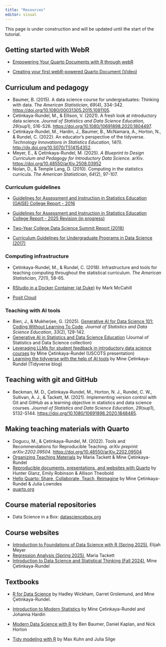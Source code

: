 ```yaml
---
title: "Resources"
editor: visual
---
```


::: callout-caution
This page is under construction and will be updated until the start of the tutorial.
:::

## Getting started with WebR

-   [Empowering Your Quarto Documents with R through webR](https://quarto-webr.thecoatlessprofessor.com/qwebr-internal-cell.html)

-   [Creating your first webR-powered Quarto Document (Video)](https://www.youtube.com/watch?v=DoRR2S5lLvk)

## Curriculum and pedagogy

-   Baumer, B. (2015). A data science course for undergraduates: Thinking with data. *The American Statistician*, *69*(4), 334-342. <https://doi.org/10.1080/00031305.2015.1081105>.
-   Çetinkaya-Rundel, M., & Ellison, V. (2021). A fresh look at introductory data science. *Journal of Statistics and Data Science Education*, *29*(sup1), S16-S26. <https://doi.org/10.1080/10691898.2020.1804497>.
-   Çetinkaya-Rundel, M., Hardin, J., Baumer, B., McNamara, A., Horton, N., & Rundel, C. (2022). An educator's perspective of the tidyverse. *Technology Innovations in Statistics Education*, 14(1). <http://dx.doi.org/10.5070/T514154352>.
-   Meyer, E., & Çetinkaya-Rundel, M. (2025). *A Blueprint to Design Curriculum and Pedagogy for Introductory Data Science.* arXiv. <https://doi.org/10.48550/arXiv.2508.03952>
-   Nolan, D., & Temple Lang, D. (2010). Computing in the statistics curricula. *The American Statistician*, *64*(2), 97-107.

### Curriculum guidelines

-   [Guidelines for Assessment and Instruction in Statistics Education (GAISE) College Report - 2016](https://www.amstat.org/docs/default-source/amstat-documents/gaisecollege_full.pdf)

-   [Guidelines for Assessment and Instruction in Statistics Education College Report - 2025 Revision (in progress)](https://community.amstat.org/collegegaiserevision/home)

-   [Two-Year College Data Science Summit Report (2018)](https://www.amstat.org/docs/default-source/amstat-documents/2018tycds-final-report.pdf)

-   [Curriculum Guidelines for Undergraduate Programs in Data Science (2017)](https://www.amstat.org/docs/default-source/amstat-documents/edu-datascienceguidelines.pdf)

### Computing infrastructure

-   Çetinkaya-Rundel, M., & Rundel, C. (2018). Infrastructure and tools for teaching computing throughout the statistical curriculum. *The American Statistician*, *72*(1), 58-65.

-   [RStudio in a Docker Container (at Duke)](https://github.com/mccahill/docker-rstudio) by Mark McCahill

-   [Posit Cloud](https://posit.cloud/plans/instructor)

### Teaching with AI tools

-   Bien, J., & Mukherjee, G. (2025). [Generative AI for Data Science 101: Coding Without Learning To Code](https://www.tandfonline.com/doi/full/10.1080/26939169.2024.2432397?src=exp-mr). *Journal of Statistics and Data Science Education*, *33*(2), 129-142.
-   [Generative AI in Statistics and Data Science Education](https://www.tandfonline.com/journals/ujse21/collections/generative-ai) (Journal of Statistics and Data Science collection)
-   [Leveraging LLMs for student feedback in introductory data science courses](https://mine-cetinkaya-rundel.github.io/help-from-ai-uscots25/) by Mine Çetinkaya-Rundel (USCOTS presentation)
-   [Learning the tidyverse with the help of AI tools](https://www.tidyverse.org/blog/2025/04/learn-tidyverse-ai/) by Mine Çetinkaya-Rundel (Tidyverse blog)

## Teaching with git and GitHub

-   Beckman, M. D., Çetinkaya-Rundel, M., Horton, N. J., Rundel, C. W., Sullivan, A. J., & Tackett, M. (2021). Implementing version control with Git and GitHub as a learning objective in statistics and data science courses. *Journal of Statistics and Data Science Education*, *29*(sup1), S132-S144. <https://doi.org/10.1080/10691898.2020.1848485>.

## Making teaching materials with Quarto

-   Dogucu, M., & Çetinkaya-Rundel, M. (2022). Tools and Recommendations for Reproducible Teaching. *arXiv preprint arXiv:2202.09504*. <https://doi.org/10.48550/arXiv.2202.09504>
-   [Organizing Teaching Materials](https://rstudio-conf-2022.github.io/teach-ds/modules/d2-08-organizing.html) by Maria Tackett & Mine Çetinkaya-Rundel
-   [Reproducible documents, presentations, and websites with Quarto](https://atheobold.github.io/uscots-quarto/) by Hunter Glanz, Emily Robinson & Allison Theobold
-   [Hello Quarto: Share, Collaborate, Teach, Reimagine](https://www.youtube.com/watch?v=p7Hxu4coDl8) by Mine Çetinkaya-Rundel & Julia Lowndes
-   [quarto.org](https://quarto.org)

## Course material repositories

-   Data Science in a Box: [datasciencebox.org](https://datasciencebox.org/)

## Course websites

-   [Introduction to Foundations of Data Science with R (Spring 2025)](https://st295.github.io/st295-sp25/), Elijah Meyer
-   [Regression Analysis (Spring 2025)](https://sta210-sp25.netlify.app/), Maria Tackett
-   [Introduction to Data Science and Statistical Thinking (Fall 2024)](https://sta199-f24.github.io/), Mine Çetinkaya-Rundel

## Textbooks

-   [R for Data Science](https://r4ds.hadley.nz/) by Hadley Wickham, Garret Grolemund, and Mine Çetinkaya-Rundel.

-   [Introduction to Modern Statistics](https://openintro-ims.netlify.app/) by Mine Çetinkaya-Rundel and Johanna Hardin

-   [Modern Data Science with R](https://mdsr-book.github.io/) by Ben Baumer, Daniel Kaplan, and Nick Horton

-   [Tidy modeling with R](https://www.tmwr.org/) by Max Kuhn and Julia Silge
